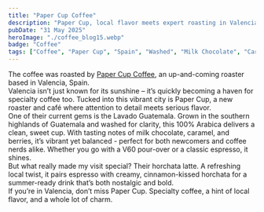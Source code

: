 ```yaml
---
title: "Paper Cup Coffee"
description: "Paper Cup, local flavor meets expert roasting in Valencia"
pubDate: "31 May 2025"
heroImage: "./coffee_blog15.webp"
badge: "Coffee"
tags: ["Coffee", "Paper Cup", "Spain", "Washed", "Milk Chocolate", "Caramel", "Berries"]
---
```


The coffee was roasted by [Paper Cup Coffee](https://www.instagram.com/papercup.valencia/), an up-and-coming roaster based in Valencia, Spain.
<br />
Valencia isn’t just known for its sunshine – it’s quickly becoming a haven for specialty coffee too. Tucked into this vibrant city is Paper Cup, a new roaster and café where attention to detail meets serious flavor.
<br />
One of their current gems is the Lavado Guatemala. Grown in the southern highlands of Guatemala and washed for clarity, this 100% Arabica delivers a clean, sweet cup. With tasting notes of milk chocolate, caramel, and berries, it’s vibrant yet balanced - perfect for both newcomers and coffee nerds alike. Whether you go with a V60 pour-over or a classic espresso, it shines.
<br />
But what really made my visit special? Their horchata latte. A refreshing local twist, it pairs espresso with creamy, cinnamon-kissed horchata for a summer-ready drink that’s both nostalgic and bold.
<br />
If you’re in Valencia, don’t miss Paper Cup. Specialty coffee, a hint of local flavor, and a whole lot of charm.